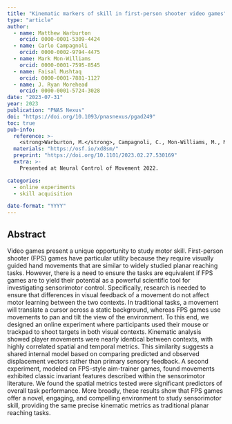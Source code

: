 ```yaml
---
title: "Kinematic markers of skill in first-person shooter video games"
type: "article"
author: 
  - name: Matthew Warburton
    orcid: 0000-0001-5309-4424
  - name: Carlo Campagnoli
    orcid: 0000-0002-9794-4475 
  - name: Mark Mon-Williams
    orcid: 0000-0001-7595-8545
  - name: Faisal Mushtaq
    orcid: 0000-0001-7881-1127
  - name: J. Ryan Morehead
    orcid: 0000-0001-5724-3028 
date: "2023-07-31"
year: 2023
publication: "PNAS Nexus"
doi: "https://doi.org/10.1093/pnasnexus/pgad249"
toc: true
pub-info:
  reference: >-
    <strong>Warburton, M.</strong>, Campagnoli, C., Mon-Williams, M., Mushtaq, F. & Morehead, J. R. (2023). Kinematic markers of skill in first-person shooter video games. <em>PNAS Nexus, 2</em>(8), pgad249 doi: <a href="https://doi.org/10.1093/pnasnexus/pgad249">10.1093/pnasnexus/pgad249</a>
  materials: "https://osf.io/xd8sm/"
  preprint: "https://doi.org/10.1101/2023.02.27.530169"
  extra: >-
    Presented at Neural Control of Movement 2022.

categories:
  - online experiments
  - skill acquisition

date-format: "YYYY"
---
```


## Abstract

Video games present a unique opportunity to study motor skill. First-person shooter (FPS) games have particular utility because they require visually guided hand movements that are similar to widely studied planar reaching tasks. However, there is a need to ensure the tasks are equivalent if FPS games are to yield their potential as a powerful scientific tool for investigating sensorimotor control. Specifically, research is needed to ensure that differences in visual feedback of a movement do not affect motor learning between the two contexts. In traditional tasks, a movement will translate a cursor across a static background, whereas FPS games use movements to pan and tilt the view of the environment. To this end, we designed an online experiment where participants used their mouse or trackpad to shoot targets in both visual contexts. Kinematic analysis showed player movements were nearly identical between contexts, with highly correlated spatial and temporal metrics. This similarity suggests a shared internal model based on comparing predicted and observed displacement vectors rather than primary sensory feedback. A second experiment, modeled on FPS-style aim-trainer games, found movements exhibited classic invariant features described within the sensorimotor literature. We found the spatial metrics tested were significant predictors of overall task performance. More broadly, these results show that FPS games offer a novel, engaging, and compelling environment to study sensorimotor skill, providing the same precise kinematic metrics as traditional planar reaching tasks.